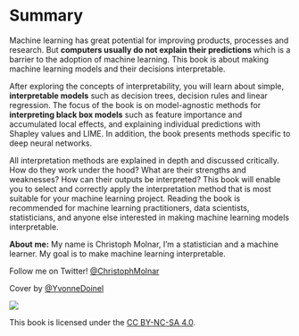 # Summary {-}

Machine learning has great potential for improving products, processes and research.
But **computers usually do not explain their predictions** which is a barrier to the adoption of machine learning.
This book is about making machine learning models and their decisions interpretable.

After exploring the concepts of interpretability, you will learn about simple, **interpretable models** such as decision trees, decision rules and linear regression.
The focus of the book is on model-agnostic methods for **interpreting black box models** such as feature importance and accumulated local effects, and explaining individual predictions with Shapley values and LIME.
In addition, the book presents methods specific to deep neural networks.

All interpretation methods are explained in depth and discussed critically.
How do they work under the hood?
What are their strengths and weaknesses?
How can their outputs be interpreted?
This book will enable you to select and correctly apply the interpretation method that is most suitable for your machine learning project.
Reading the book is recommended for machine learning practitioners, data scientists, statisticians, and anyone else interested in making machine learning models interpretable.


**About me:** My name is Christoph Molnar, I'm a statistician and a machine learner.
My goal is to make machine learning interpretable.

Follow me on Twitter! [\@ChristophMolnar](https://twitter.com/ChristophMolnar)

Cover by [\@YvonneDoinel](https://twitter.com/YvonneDoinel)

![](./images/by-nc-sa.png)

This book is licensed under the [CC BY-NC-SA 4.0](http://creativecommons.org/licenses/by-nc-sa/4.0/).



